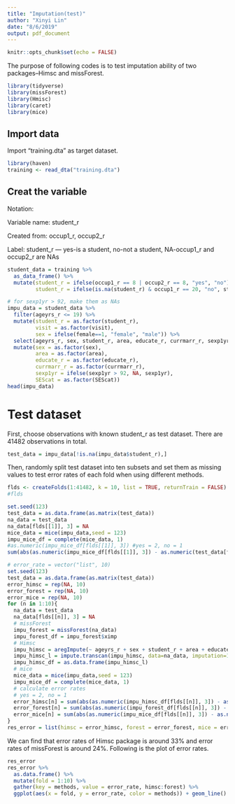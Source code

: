 ```yaml
---
title: "Imputation(test)"
author: "Xinyi Lin"
date: "8/6/2019"
output: pdf_document
---
```


```r
knitr::opts_chunk$set(echo = FALSE)
```

The purpose of following codes is to test imputation ability of two packages--Himsc and missForest.

```r
library(tidyverse)
library(missForest)
library(Hmisc)
library(caret)
library(mice)
```

## Import data

Import "training.dta" as target dataset. 

```r
library(haven)
training <- read_dta("training.dta")
```

## Creat the variable

Notation:

Variable name: student_r

Created from: occup1_r, occup2_r

Label: student_r — yes-is a student, no-not a student, NA-occup1_r and occup2_r are NAs

```r
student_data = training %>%
  as_data_frame() %>%
  mutate(student_r = ifelse(occup1_r == 8 | occup2_r == 8, "yes", "no"),
         student_r = ifelse(is.na(student_r) & occup1_r == 20, "no", student_r))
```

```r
# for sexp1yr > 92, make them as NAs
impu_data = student_data %>% 
  filter(ageyrs_r <= 19) %>% 
  mutate(student_r = as.factor(student_r),
         visit = as.factor(visit),
         sex = ifelse(female==1, "female", "male")) %>% 
  select(ageyrs_r, sex, student_r, area, educate_r, currmarr_r, sexp1yr, SEScat) %>% 
  mutate(sex = as.factor(sex),
         area = as.factor(area),
         educate_r = as.factor(educate_r),
         currmarr_r = as.factor(currmarr_r),
         sexp1yr = ifelse(sexp1yr > 92, NA, sexp1yr),  
         SEScat = as.factor(SEScat))
head(impu_data)
```

# Test dataset

First, choose observations with known student_r as test dataset. There are 41482 observations in total.

```r
test_data = impu_data[!is.na(impu_data$student_r),]
```

Then, randomly split test dataset into ten subsets and set them as missing values to test error rates of each fold when using different methods.

```r
flds <- createFolds(1:41482, k = 10, list = TRUE, returnTrain = FALSE)
#flds
```

```r
set.seed(123)
test_data = as.data.frame(as.matrix(test_data))
na_data = test_data
na_data[flds[[1]], 3] = NA
mice_data = mice(impu_data,seed = 123)
impu_mice_df = complete(mice_data, 1)
#as.numeric(impu_mice_df[flds[[1]], 3]) #yes = 2, no = 1
sum(abs(as.numeric(impu_mice_df[flds[[1]], 3]) - as.numeric(test_data[flds[[1]], 3])))/length(test_data[flds[[1]], 3])
```

```r
# error_rate = vector("list", 10)
set.seed(123)
test_data = as.data.frame(as.matrix(test_data))
error_himsc = rep(NA, 10)
error_forest = rep(NA, 10)
error_mice = rep(NA, 10)
for (n in 1:10){
  na_data = test_data
  na_data[flds[[n]], 3] = NA
  # missForest
  impu_forest = missForest(na_data)
  impu_forest_df = impu_forest$ximp
  # Himsc
  impu_himsc = aregImpute(~ ageyrs_r + sex + student_r + area + educate_r + currmarr_r + SEScat, data = na_data)
  impu_himsc_l = impute.transcan(impu_himsc, data=na_data, imputation=1, list.out=TRUE, pr=FALSE, check=FALSE)
  impu_himsc_df = as.data.frame(impu_himsc_l)
  # mice
  mice_data = mice(impu_data,seed = 123)
  impu_mice_df = complete(mice_data, 1)
  # calculate error rates
  # yes = 2, no = 1
  error_himsc[n] = sum(abs(as.numeric(impu_himsc_df[flds[[n]], 3]) - as.numeric(test_data[flds[[n]], 3])))/length(test_data[flds[[n]], 3])
  error_forest[n] = sum(abs(as.numeric(impu_forest_df[flds[[n]], 3]) - as.numeric(test_data[flds[[n]], 3])))/length(test_data[flds[[n]], 3])
  error_mice[n] = sum(abs(as.numeric(impu_mice_df[flds[[n]], 3]) - as.numeric(test_data[flds[[n]], 3])))/length(test_data[flds[[n]], 3])
}
res_error = list(himsc = error_himsc, forest = error_forest, mice = error_mice)
```

We can find that error rates of Himsc package is around 33% and error rates of missForest is around 24%. Following is the plot of error rates.

```r
res_error
res_error %>% 
  as.data.frame() %>% 
  mutate(fold = 1:10) %>% 
  gather(key = methods, value = error_rate, himsc:forest) %>% 
  ggplot(aes(x = fold, y = error_rate, color = methods)) + geom_line()
```

```r
```